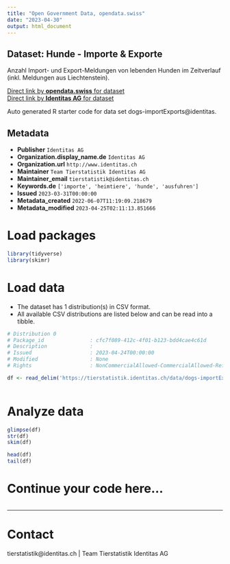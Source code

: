 ```yaml
---
title: "Open Government Data, opendata.swiss"
date: "2023-04-30"
output: html_document
---
```


## Dataset: Hunde - Importe & Exporte

Anzahl Import- und Export-Meldungen von lebenden Hunden im Zeitverlauf (inkl. Meldungen aus Liechtenstein).

[Direct link by **opendata.swiss** for dataset](https://opendata.swiss/de/dataset/hunde-importe-exporte)<br>
[Direct link by **Identitas AG** for dataset](https://tierstatistik.identitas.ch/)

Auto generated R starter code for data set dogs-importExports@identitas.

## Metadata

- **Publisher** `Identitas AG`
- **Organization.display_name.de** `Identitas AG`
- **Organization.url** `http://www.identitas.ch`
- **Maintainer** `Team Tierstatistik Identitas AG`
- **Maintainer_email** `tierstatistik@identitas.ch`
- **Keywords.de** `['importe', 'heimtiere', 'hunde', 'ausfuhren']`
- **Issued** `2023-03-31T00:00:00`
- **Metadata_created** `2022-06-07T11:19:09.218679`
- **Metadata_modified** `2023-04-25T02:11:13.851666`


# Load packages

```r

library(tidyverse)
library(skimr)

```

# Load data

-   The dataset has 1 distribution(s) in CSV format.
-   All available CSV distributions are listed below and can be read into a tibble.

```r

# Distribution 0
# Package_id               : cfc7f089-412c-4f01-b123-bdd4cae4c61d
# Description              : 
# Issued                   : 2023-04-24T00:00:00
# Modified                 : None
# Rights                   : NonCommercialAllowed-CommercialAllowed-ReferenceRequired

df <- read_delim('https://tierstatistik.identitas.ch/data/dogs-importExports.csv')



```

# Analyze data

```r

glimpse(df)
str(df)
skim(df)

head(df)
tail(df)

```

# Continue your code here...

```r

```

------------------------------------------------------------------------

# Contact

tierstatistik@identitas.ch | Team Tierstatistik Identitas AG
